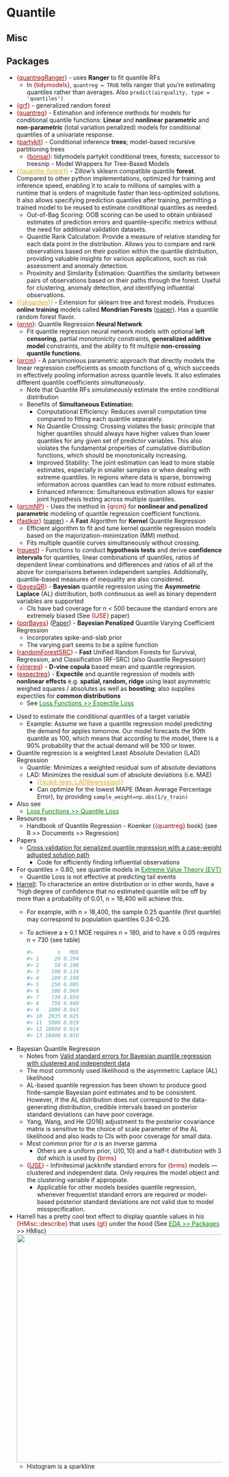 # Quantile {#sec-reg-quant .unnumbered}

## Misc {#sec-reg-quant-misc .unnumbered}

::: {.callout-tip collapse="true"}
## Packages

-   [{]{style="color: #990000"}[quantregRanger](https://cran.r-project.org/web/packages/quantregRanger/quantregRanger.pdf){style="color: #990000"}[}]{style="color: #990000"} - uses **Ranger** to fit quantile RFs
    -   In [{tidymodels}]{style="color: #990000"}, `quantreg = TRUE` tells ranger that you're estimating quantiles rather than averages. Also `predict(airquality, type = 'quantiles')`
-   [{]{style="color: #990000"}[grf](https://grf-labs.github.io/grf/reference/quantile_forest.html){style="color: #990000"}[}]{style="color: #990000"} - generalized random forest
-   [{]{style="color: #990000"}[quantreg](https://cran.r-project.org/web/packages/quantreg/index.html){style="color: #990000"}[}]{style="color: #990000"} - Estimation and inference methods for models for conditional quantile functions: **Linear** and **nonlinear** **parametric** and **non-parametric** (total variation penalized) models for conditional quantiles of a univariate response.
-   [{]{style="color: #990000"}[partykit](https://cran.r-project.org/web/packages/partykit/index.html){style="color: #990000"}[}]{style="color: #990000"} - Conditional inference **trees**; model-based recursive partitioning trees
    -   [{]{style="color: #990000"}[bonsai](https://bonsai.tidymodels.org/){style="color: #990000"}[}]{style="color: #990000"}: tidymodels partykit conditional trees, forests; successor to treesnip - Model Wrappers for Tree-Based Models
-   [{{]{style="color: goldenrod"}[quantile-forest](https://github.com/zillow/quantile-forest){style="color: goldenrod"}[}}]{style="color: goldenrod"} - Zillow's sklearn compatible quantile **forest**. Compared to other python implementations, optimized for training and inference speed, enabling it to scale to millions of samples with a runtime that is orders of magnitude faster than less-optimized solutions. It also allows specifying prediction quantiles after training, permitting a trained model to be reused to estimate conditional quantiles as needed.
    -   Out-of-Bag Scoring: OOB scoring can be used to obtain unbiased estimates of prediction errors and quantile-specific metrics without the need for additional validation datasets.
    -   Quantile Rank Calculation: Provide a measure of relative standing for each data point in the distribution. Allows you to compare and rank observations based on their position within the quantile distribution, providing valuable insights for various applications, such as risk assessment and anomaly detection.
    -   Proximity and Similarity Estimation: Quantifies the similarity between pairs of observations based on their paths through the forest. Useful for clustering, anomaly detection, and identifying influential observations.
-   [{{]{style="color: goldenrod"}[skgarden](https://scikit-garden.github.io/examples/QuantileRegressionForests/){style="color: goldenrod"}[}}]{style="color: goldenrod"} - Extension for sklearn tree and forest models. Produces **online training** models called **Mondrian Forests** ([paper](https://arxiv.org/abs/1406.2673)). Has a quantile random forest flavor.
-   [{]{style="color: #990000"}[qrnn](https://cran.r-project.org/web/packages/qrnn/index.html){style="color: #990000"}[}]{style="color: #990000"}: Quantile Regression **Neural Network**
    -   Fit quantile regression neural network models with optional **left censoring**, partial monotonicity constraints, **generalized additive model** constraints, and the ability to fit multiple **non-crossing quantile functions**.
-   [{]{style="color: #990000"}[qrcm](https://cran.r-project.org/web/packages/qrcm/index.html){style="color: #990000"}[}]{style="color: #990000"} - A parsimonious parametric approach that directly models the linear regression coefficients as smooth functions of q, which succeeds in effectively pooling information across quantile levels. It also estimates different quantile coefficients *simultaneously*.
    -   Note that Quantile RFs *simulaneously* estimate the entire conditional distribution
    -   Benefits of **Simultaneous Estimation**:
        -   Computational Efficiency: Reduces overall computation time compared to fitting each quantile separately.
        -   No Quantile Crossing: Crossing violates the basic principle that higher quantiles should always have higher values than lower quantiles for any given set of predictor variables. This also violates the fundamental properties of cumulative distribution functions, which should be monotonically increasing.
        -   Improved Stability: The joint estimation can lead to more stable estimates, especially in smaller samples or when dealing with extreme quantiles. In regions where data is sparse, borrowing information across quantiles can lead to more robust estimates.
        -   Enhanced inference: Simultaneous estimation allows for easier joint hypothesis testing across multiple quantiles.
-   [{]{style="color: #990000"}[qrcmNP](https://cran.r-project.org/web/packages/qrcmNP/index.html){style="color: #990000"}[}]{style="color: #990000"} - Uses the method in [{qrcm}]{style="color: #990000"} for **nonlinear and penalized parametric** modeling of quantile regression coefficient functions.
-   [{]{style="color: #990000"}[fastkqr](https://cran.r-project.org/web/packages/fastkqr/index.html){style="color: #990000"}[}]{style="color: #990000"} ([paper](https://arxiv.org/abs/2408.05393)) - A **Fast** Algorithm for **Kernel** Quantile Regression
    -   Efficient algorithm to fit and tune kernel quantile regression models based on the majorization-minimization (MM) method.
    -   Fits multiple quantile curves simultaneously without crossing.
-   [{]{style="color: #990000"}[rquest](https://cran.r-project.org/web/packages/rquest/index.html){style="color: #990000"}[}]{style="color: #990000"} - Functions to conduct **hypothesis tests** and derive **confidence intervals** for quantiles, linear combinations of quantiles, ratios of dependent linear combinations and differences and ratios of all of the above for comparisons between independent samples. Additionally, quantile-based measures of inequality are also considered.
-   [{]{style="color: #990000"}[bayesQR](https://cran.r-project.org/web/packages/bayesQR/index.html){style="color: #990000"}[}]{style="color: #990000"} - **Bayesian** quantile regression using the **Asymmetric Laplace** (AL) distribution, both continuous as well as binary dependent variables are supported
    -   CIs have bad coverage for n \< 500 because the standard errors are extremely biased (See [{IJSE}]{style="color: #990000"} paper)
-   [{]{style="color: #990000"}[pqrBayes](https://cran.r-project.org/web//packages//pqrBayes/index.html){style="color: #990000"}[}]{style="color: #990000"} ([Paper](https://arxiv.org/abs/2306.11880)) - **Bayesian Penalized** Quantile Varying Coefficient Regression
    -   Incorporates spike-and-slab prior
    -   The varying part seems to be a spline function
-   [{]{style="color: #990000"}[randomForestSRC](https://www.randomforestsrc.org/){style="color: #990000"}[}]{style="color: #990000"} - **Fast** Unified Random Forests for Survival, Regression, and Classification (RF-SRC) (also Quantile Regression)
-   [{]{style="color: #990000"}[vinereg](https://tnagler.github.io/vinereg/){style="color: #990000"}[}]{style="color: #990000"} - **D-vine copula** based mean and quantile regression.
-   [{]{style="color: #990000"}[expectreg](https://cran.r-project.org/web/packages/expectreg/index.html){style="color: #990000"}[}]{style="color: #990000"} - **Expectile** and quantile regression of models with **nonlinear effects** e.g. **spatial, random, ridge** using least asymmetric weighed squares / absolutes as well as **boosting**; also supplies expectiles for **common distributions**
    -   See [Loss Functions \>\> Expectile Loss](loss-functions.qmd#sec-lossfun-exploss){style="color: green"}
:::

-   Used to estimate the conditional quantiles of a target variable
    -   [Example]{.ribbon-highlight}: Assume we have a quantile regression model predicting the demand for apples tomorrow. Our model forecasts the 90th quantile as 100, which means that according to the model, there is a 90% probability that the actual demand will be 100 or lower.
-   Quantile regression is a weighted Least Absolute Deviation (LAD) Regression
    -   Quantile: Minimizes a weighted residual sum of absolute deviations
    -   LAD: Minimizes the residual sum of absolute deviations (i.e. MAE)
        -   [{{]{style="color: goldenrod"}[scikit-lego::LADRegression](https://koaning.github.io/scikit-lego/api/linear-model/?h=#sklego.linear_model.LADRegression){style="color: goldenrod"}[}}]{style="color: goldenrod"}
        -   Can optimize for the lowest MAPE (Mean Average Percentage Error), by providing `sample_weight=np.abs(1/y_train)`
-   Also see
    -   [Loss Functions \>\> Quantile Loss](loss-functions.qmd#sec-lossfun-quant){style="color: green"}
-   Resources
    -   Handbook of Quantile Regression - Koenker ([{quantreg}]{style="color: #990000"} book) (see R \>\> Documents \>\> Regression)
-   Papers
    -   [Cross validation for penalized quantile regression with a case-weight adjusted solution path](https://arxiv.org/abs/1902.07770)
        -   Code for efficiently finding influential observations
-   For quantiles \> 0.80, see quantile models in [Extreme Value Theory (EVT)](extreme-value-theory-(evt).qmd#sec-evt){style="color: green"}
    -   Quantile Loss is not effective at predicting tail events
-   [Harrell](http://hbiostat.org/bbr/nonpar.html#sec-nonpar-ecdf): To characterize an entire distribution or in other words, have a "high degree of confidence that no estimated quantile will be off by more than a probability of 0.01, n = 18,400 will achieve this.
    -   For example, with n = 18,400, the sample 0.25 quantile (first quartile) may correspond to population quantiles 0.24-0.26.

    -   To achieve a $\pm$ 0.1 MOE requires n = 180, and to have $\pm$ 0.05 requires n = 730 (see table)

        ``` r
        #>        n   MOE
        #> 1     20 0.294
        #> 2     50 0.188
        #> 3    100 0.134
        #> 4    180 0.100
        #> 5    250 0.085
        #> 6    500 0.060
        #> 7    730 0.050
        #> 8    750 0.049
        #> 9   1000 0.043
        #> 10  2935 0.025
        #> 11  5000 0.019
        #> 12 10000 0.014
        #> 13 18400 0.010
        ```
-   Bayesian Quantile Regression
    -   Notes from [Valid standard errors for Bayesian quantile regression with clustered and independent data](https://arxiv.org/abs/2407.09772)
    -   The most commonly used likelihood is the asymmetric Laplace (AL) likelihood
    -   AL-based quantile regression has been shown to produce good finite-sample Bayesian point estimates and to be consistent. However, if the AL distribution does not correspond to the data-generating distribution, credible intervals based on posterior standard deviations can have poor coverage.
    -   Yang, Wang, and He (2016) adjustment to the posterior covariance matrix is sensitive to the choice of scale parameter of the AL likelihood and also leads to CIs with poor coverage for small data.
    -   Most common prior for $\sigma$ is an inverse gamma
        -   Others are a uniform prior, $\mathbb{U}(0,10)$ and a half-t distribution with 3 dof which is used by [{brms}]{style="color: #990000"}
    -   [{]{style="color: #990000"}[IJSE](https://cran.r-project.org/web/packages/IJSE/index.html){style="color: #990000"}[}]{style="color: #990000"} - Infinitesimal jackknife standard errors for [{brms}]{style="color: #990000"} models — clustered and independent data. Only requires the model object and the clustering variable if appropiate.
        -   Applicable for other models besides quantile regression, whenever frequentist standard errors are required or model-based posterior standard deviations are not valid due to model misspecification.
-   Harrell has a pretty cool text effect to display quantile values in his [{HMisc::describe}]{style="color: #990000"} that uses [{gt}]{style="color: #990000"} under the hood (See [EDA \>\> Packages](eda-general.qmd#sec-eda-gen-pkgs){style="color: green"} \>\> HMisc)\
    ![](./_resources/Regression,_Quantile.resources/Screenshot%20(1434).png){.lightbox width="532"}
    -   Histogram is a sparkline
